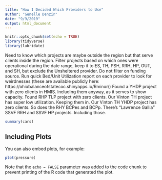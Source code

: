 ```yaml
---
title: "How I Decided Which Providers to Use"
author: "Genelle Denzin"
date: "9/9/2019"
output: html_document
---
```


```r
knitr::opts_chunk$set(echo = TRUE)
library(tidyverse)
library(lubridate)
```

Need to know which projects are maybe outside the region but that serve clients inside the region.
Filter projects based on which ones were operational during the date range, keep it to ES, TH, PSH, RRH, HP, OUT, and SH, but exclude the Unsheltered provider. Do not filter on funding source.
Run quick Bed/Unit Utilization report on each provider to look for weirdnesses (these are available publicly here: https://ohiobalanceofstatecoc.shinyapps.io/Rminor/)
Found a YHDP project with zero clients in HMIS. Including them anyway, as it serves to show capacity.
Found RHP TLP project with zero clients.
Our Vinton TH project has super low utilization. Keeping them in.
Our Vinton TH YHDP project has zero clients. So does the RHY BCPes and BCPp.
There’s “Lawrence Gallia” SSVF RRH and SSVF HP projects. Including those.


```r
summary(cars)
```

## Including Plots

You can also embed plots, for example:

```r
plot(pressure)
```

Note that the `echo = FALSE` parameter was added to the code chunk to prevent printing of the R code that generated the plot.
